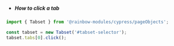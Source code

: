 -   ##### How to click a tab

```js
import { Tabset } from '@rainbow-modules/cypress/pageObjects';

const tabset = new Tabset('#tabset-selector');
tabset.tabs[0].click();
```
